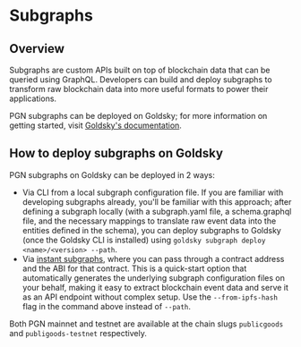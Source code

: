 # Subgraphs

## Overview

Subgraphs are custom APIs built on top of blockchain data that can be queried using GraphQL. Developers can build and deploy subgraphs to transform raw blockchain data into more useful formats to power their applications.

PGN subgraphs can be deployed on Goldsky; for more information on getting started, visit [Goldsky's documentation](https://docs.goldsky.com/).

## How to deploy subgraphs on Goldsky

PGN subgraphs on Goldsky can be deployed in 2 ways:
* Via CLI from a local subgraph configuration file. If you are familiar with developing subgraphs already, you'll be familiar with this approach; after defining a subgraph locally (with a subgraph.yaml file, a schema.graphql file, and the necessary mappings to translate raw event data into the entities defined in the schema), you can deploy subgraphs to Goldsky (once the Goldsky CLI is installed) using `goldsky subgraph deploy <name>/<version> --path`.
* Via [instant subgraphs](https://docs.goldsky.com/indexing/instant-subgraphs), where you can pass through a contract address and the ABI for that contract. This is a quick-start option that automatically generates the underlying subgraph configuration files on your behalf, making it easy to extract blockchain event data and serve it as an API endpoint without complex setup. Use the `--from-ipfs-hash` flag in the command above instead of `--path`.

Both PGN mainnet and testnet are available at the chain slugs `publicgoods` and `publigoods-testnet` respectively.
